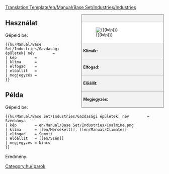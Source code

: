 <noinclude>[[Translation:Template/en/Manual/Base Set/Industries/Industries]]</noinclude><!--
This is a Template for Industries. '''DO NOT EDIT THIS PAGE''', edit the specific article instead.
Ez az Iparok/Hu sablonja. '''NE SZERKESZD EZT A CIKKET''', szerkeszd a specifikus cikket inkább.
--><noinclude></noinclude><!--
--><div style="float:right; width:260px; font-size:90%; border:1px solid gray; background-color:#f2f2f2; margin-left:10px; margin-bottom:10px">
<div style="text-align:center; border-bottom:1px solid gray; padding:5px"><strong>{{{név}}}</strong></div>
<div style="background-color:white; padding:5px">[[File:{{{kép}}}|center]]</div>
<div style="border-top:1px solid gray; padding:5px"><strong>Klímák:</strong> {{{klíma}}}</div>
<div style="border-top:1px solid gray; padding:5px"><strong>Elfogad:</strong> {{{elfogad}}}</div>
<div style="border-top:1px solid gray; padding:5px"><strong>Előállít:</strong> {{{előállít}}}</div>
<div style="border-top:1px solid gray; padding:5px"><strong>Megjegyzés:</strong> {{{megjegyzés|Nincs}}}</div>
</div><noinclude>

{{en/-}}
==Használat==
Gépeld be:
<pre>{{hu/Manual/Base Set/Industries/Gazdasági épületek| név        =
| kép        =
| klíma      =
| elfogad    =
| előállít   =
| megjegyzés =
}}</pre>

==Példa==
Gépeld be:
<pre>{{hu/Manual/Base Set/Industries/Gazdasági épületek| név        = Szénbánya
| kép        = en/Manual/Base Set/Industries/Coalmine.png
| klíma      = [[en/Mérsékelt]], [[en/Manual/Climates]]
| elfogad    = Semmit
| előállít   = [[en/Szén]]
| megjegyzés = Nincs
}}</pre>
Eredmény:
{{hu/Manual/Base Set/Industries/Gazdasági épületek| név        = Szénbánya
| kép        = en/Manual/Base Set/Industries/Coalmine.png
| klíma      = [[en/Manual/Climates]], [[en/Manual/Climates]]
| elfogad    = Semmit
| előállít   = [[en/Szén]]
| megjegyzés = Nincs
}}
</noinclude><includeonly>
[[Category:hu/Iparok]]</includeonly>